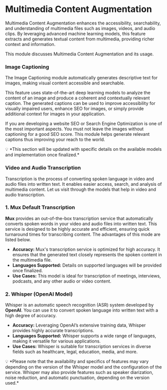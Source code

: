 # Multimedia Content Augmentation

Multimedia Content Augmentation enhances the accessibility, searchability, and understanding of multimedia files such as images, videos, and audio clips. By leveraging advanced machine learning models, this feature extracts and generates textual content from multimedia, providing richer context and information.

This module discusses Multimedia Content Augmentation and its usage.

### Image Captioning

The Image Captioning module automatically generates descriptive text for images, making visual content accessible and searchable.

This feature uses state-of-the-art deep learning models to analyze the content of an image and produce a coherent and contextually relevant caption. The generated captions can be used to improve accessibility for visually impaired users, enhance SEO for images, or simply provide additional context for images in your application.

If you are developing a website SEO or Search Engine Optimization is one of the most important aspects. You must not leave the images without captioning for a good SEO score. This module helps generate relevant captions thus improving your reach to the world.

<aside>
💡 *This section will be updated with specific details on the available models and implementation once finalized.*

</aside>

### Video and Audio Transcription

Transcription is the process of converting spoken language in video and audio files into written text. It enables easier access, search, and analysis of multimedia content. Let us visit through the models that help in video and audio transcription.

### 1. Mux Default Transcription

**Mux** provides an out-of-the-box transcription service that automatically converts spoken words in your video and audio files into written text. This service is designed to be highly accurate and efficient, ensuring quick turnaround times for transcribing content. The advantages of this mode are listed below.

- **Accuracy:** Mux's transcription service is optimized for high accuracy. It ensures that the generated text closely represents the spoken content in the multimedia file.
- **Languages Supported:** Details on supported languages will be provided once finalized.
- **Use Cases:** This model is ideal for transcription of meetings, interviews, podcasts, and any other audio or video content.

### 2. Whisper (OpenAI Model)

Whisper is an automatic speech recognition (ASR) system developed by **OpenAI**. You can use it to convert spoken language into written text with a high degree of accuracy.

- **Accuracy:** Leveraging OpenAI’s extensive training data, Whisper provides highly accurate transcriptions.
- **Languages Supported:** Whisper supports a wide range of languages, making it versatile for various applications.
- **Use Cases:** Whisper is suitable for transcription services in diverse fields such as healthcare, legal, education, media, and more.

<aside>
💡 *Please note that the availability and specifics of features may vary depending on the version of the Whisper model and the configuration of the service. Whisper may also provide features such as speaker diarization, noise reduction, and automatic punctuation, depending on the version used.*

</aside>
